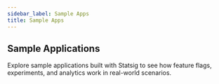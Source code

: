 ```yaml
---
sidebar_label: Sample Apps
title: Sample Apps
---
```



## Sample Applications

Explore sample applications built with Statsig to see how feature flags, experiments, and analytics work in real-world scenarios.

<div
  style={{
    display: "grid",
    gridTemplateColumns: "repeat(auto-fit, minmax(300px, 1fr))"
  }}
>
  <SampleappCard
    title="TaskMaster Pro A/B Testing"
    link="https://statsig.sampleapp.ai/share/zBrBQANriSlxaDy1VU-3j"
    image="/img/sampleapps/taskmaster.png"
  ></SampleappCard>
  <SampleappCard
    title="Marketing Tips Blog A/B Testing"
    link="https://statsig.sampleapp.ai/share/RYOtIEcwyiC0eisSiDqZR"
    image="/img/sampleapps/marketing-tips.png"
  ></SampleappCard>
  <SampleappCard
    title="Ecommerce Application"
    link="https://statsig.sampleapp.ai/share/St0bryK_ih8NvCbNVxfm4"
    image="/img/sampleapps/tech-e-comm.png"
  ></SampleappCard>
  <SampleappCard
    title="Content Recommendation Optimization"
    link="https://statsig.sampleapp.ai/share/W7b27kGUNeyqU80g85uDE"
    image="/img/sampleapps/social-stream.png"
  ></SampleappCard>
  <SampleappCard
    title="Banking Dashboard Analytics"
    link="https://statsig.sampleapp.ai/share/ZDjbSTm5WIqXMfqck536u"
    image="/img/sampleapps/banking.png"
  ></SampleappCard>
  <SampleappCard
    title="Patient-Provider Appointment Portal"
    link="https://statsig.sampleapp.ai/share/6xJNjOhdibsLL2J35X7xL"
    image="/img/sampleapps/healthcare.png"
  ></SampleappCard>
  <SampleappCard
    title="Snake Game"
    link="https://statsig.sampleapp.ai/share/ZMpNCj-5c2v3MCOgV99H0"
    image="/img/sampleapps/snake.png"
  ></SampleappCard>
  <SampleappCard
    title="E-commerce A/B Testing"
    link="https://statsig.sampleapp.ai/share/9uXb7yq2eJM4KWRkiuHj1"
    image="/img/sampleapps/buy-now-experiment.png"
  ></SampleappCard>
</div>
